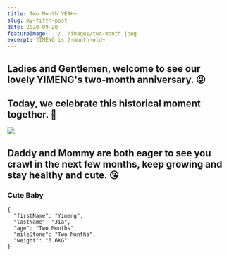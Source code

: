 ```yaml
---
title: Two Month YEAH~
slug: my-fifth-post
date: 2020-09-20
featureImage: ../../images/two-month.jpeg
excerpt: YIMENG is 2-month-old~
---
```


## Ladies and Gentlemen, welcome to see our lovely YIMENG's two-month anniversary. 😜

## Today, we celebrate this historical moment together. 🤗

![](../../images/two-month.jpeg)

## Daddy and Mommy are both eager to see you crawl in the next few months, keep growing and stay healthy and cute. 😘

### Cute Baby

```
{
  "firstName": "Yimeng",
  "lastName": "Jia",
  "age": "Two Months",
  "mileStone": "Two Months",
  "weight": "6.6KG"
}
```
